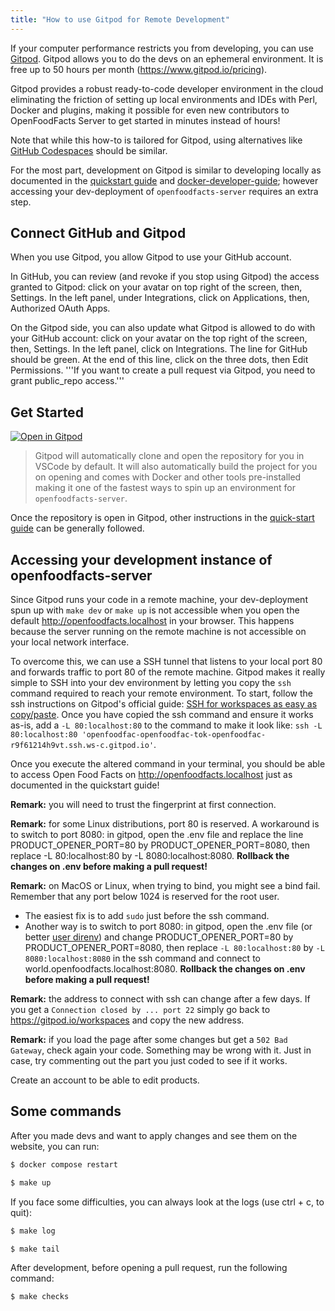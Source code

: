 ```yaml
---
title: "How to use Gitpod for Remote Development"
---
```


If your computer performance restricts you from developing, you can use [Gitpod](https://gitpod.io). 
Gitpod allows you to do the devs on an ephemeral environment. It is free up to
50 hours per month (https://www.gitpod.io/pricing).

Gitpod provides a robust ready-to-code developer environment in the cloud eliminating the friction
of setting up local environments and IDEs with Perl, Docker and plugins, making it possible for even new contributors to
OpenFoodFacts Server to get started in minutes instead of hours!


Note that while this how-to is tailored for Gitpod, using alternatives like [GitHub Codespaces][github-codespaces] should be
similar.

For the most part, development on Gitpod is similar to developing locally as documented
in the [quickstart guide](how-to-quick-start-guide.md)
and [docker-developer-guide](how-to-develop-using-docker.md); however accessing your dev-deployment of
`openfoodfacts-server` requires an extra step.

## Connect GitHub and Gitpod
When you use Gitpod, you allow Gitpod to use your GitHub account.

In GitHub, you can review (and revoke if you stop using Gitpod) the access granted to Gitpod: click on your avatar on top right of the screen, then, Settings. In the left panel, under Integrations, click on Applications, then, Authorized OAuth Apps.

On the Gitpod side, you can also update what Gitpod is allowed to do with your GitHub account: click on your avatar on the top right of the screen, then, Settings. In the left panel, click on Integrations. The line for GitHub should be green. At the end of this line, click on the three dots, then Edit Permissions. '''If you want to create a pull request via Gitpod, you need to grant public_repo access.'''

## Get Started

[![Open in Gitpod](https://gitpod.io/button/open-in-gitpod.svg)](https://gitpod.io/#https://github.com/openfoodfacts/openfoodfacts-server/)
> Gitpod will automatically clone and open the repository for you in VSCode by default. It will also automatically build
> the project for you on opening and comes with Docker and other tools pre-installed making it one of the fastest ways
> to spin up an environment for `openfoodfacts-server`.



Once the repository is open in Gitpod, other instructions in the
[quick-start guide](how-to-quick-start-guide.md) can be generally followed.

## Accessing your development instance of openfoodfacts-server

Since Gitpod runs your code in a remote machine, your dev-deployment spun up with `make dev` or `make up` is not
accessible when you open the default http://openfoodfacts.localhost in your browser. This happens because the server
running on the remote machine is not accessible on your local network interface.

To overcome this, we can use a SSH tunnel that listens to your local port 80 and forwards traffic to port 80
of the remote machine. Gitpod makes it really simple to SSH into your dev environment by letting you copy the `ssh`
command required to reach your remote environment. To start, follow the ssh instructions on Gitpod's official
guide: [SSH for workspaces as easy as copy/paste][gitpod-ssh-guide]. 
Once you have copied the ssh command and ensure it works as-is, add a `-L 80:localhost:80` to the command to make it look like:
`ssh -L 80:localhost:80 'openfoodfac-openfoodfac-tok-openfoodfac-r9f61214h9vt.ssh.ws-c.gitpod.io'`.

Once you execute the altered command in your terminal, you should be able to access Open Food Facts
on http://openfoodfacts.localhost just as documented in the quickstart guide!

[gitpod-ssh-guide]: https://www.gitpod.io/blog/copy-paste-ssh-workspace-access
[github-codespaces]: https://github.com/features/codespaces

**Remark:** you will need to trust the fingerprint at first connection. 

**Remark:** for some Linux distributions, port 80 is reserved. A workaround is to switch to port 8080: in gitpod, open the .env file and replace the line PRODUCT_OPENER_PORT=80 by PRODUCT_OPENER_PORT=8080, then replace -L 80:localhost:80 by -L 8080:localhost:8080. **Rollback the changes on .env before making a pull request!**

**Remark:** on MacOS or Linux, when trying to bind, you might see a bind fail. Remember that any port below 1024 is reserved for the root user.
* The easiest fix is to add `sudo` just before the ssh command.
* Another way is to switch to port 8080: in gitpod, open the .env file (or better [user direnv](./how-to-use-direnv.md)) and change PRODUCT_OPENER_PORT=80 by PRODUCT_OPENER_PORT=8080, then replace `-L 80:localhost:80` by `-L 8080:localhost:8080` in the ssh command and connect to world.openfoodfacts.localhost:8080. **Rollback the changes on .env before making a pull request!**

**Remark:** the address to connect with ssh can change after a few days. If you get a ```Connection closed by ... port 22``` simply go back to https://gitpod.io/workspaces and copy the new address.  

**Remark:** if you load the page after some changes but get a ```502 Bad Gateway```, check again your code. Something may be wrong with it. Just in case, try commenting out the part you just coded to see if it works. 

Create an account to be able to edit products.

## Some commands
After you made devs and want to apply changes and see them on the website, you can run:  
```sh title="Some commands"
$ docker compose restart 
```
```sh title="Some commands"
$ make up  
```

If you face some difficulties, you can always look at the logs (use ctrl + c, to quit):  
```sh title="Some commands"
$ make log  
```

```sh title="Some commands"
$ make tail  
```
After development, before opening a pull request, run the following command:  
```sh title="Some commands"
$ make checks  
```
